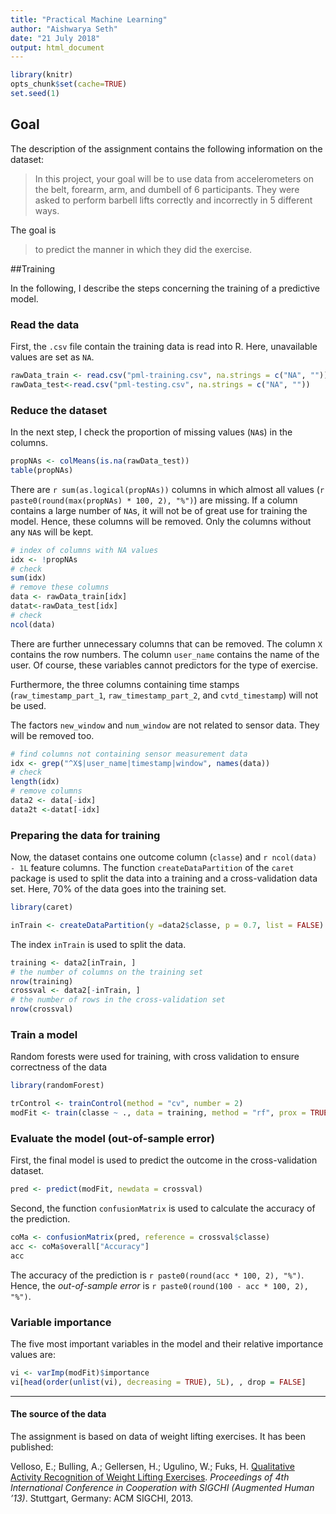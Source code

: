 ```yaml
---
title: "Practical Machine Learning"
author: "Aishwarya Seth"
date: "21 July 2018"
output: html_document
---
```


```r
library(knitr)
opts_chunk$set(cache=TRUE)
set.seed(1)
```

## Goal

The description of the assignment contains the following information on the dataset:

> In this project, your goal will be to use data from accelerometers on the belt, forearm, arm, and dumbell of 6 participants. They were asked to perform barbell lifts correctly and incorrectly in 5 different ways. 

The goal is 

> to predict the manner in which they did the exercise.


##Training

In the following, I describe the steps concerning the training of a predictive model.

### Read the data

First, the `.csv` file contain the training data is read into R. Here, unavailable values are set as `NA`.

```r
rawData_train <- read.csv("pml-training.csv", na.strings = c("NA", ""))
rawData_test<-read.csv("pml-testing.csv", na.strings = c("NA", ""))
```

### Reduce the dataset

In the next step, I check the proportion of missing values (`NA`s) in the columns.

```r
propNAs <- colMeans(is.na(rawData_test))
table(propNAs)
```

There are `r sum(as.logical(propNAs))` columns in which almost all values (`r paste0(round(max(propNAs) * 100, 2), "%")`) are missing. If a column contains a large number of `NA`s, it will not be of great use for training the model. Hence, these columns will be removed. Only the columns without any `NA`s will be kept.

```r
# index of columns with NA values
idx <- !propNAs
# check
sum(idx)
# remove these columns  
data <- rawData_train[idx]
datat<-rawData_test[idx]
# check
ncol(data)
```

There are further unnecessary columns that can be removed. The column `X` contains the row numbers. The column `user_name` contains the name of the user. Of course, these variables cannot predictors for the type of exercise.

Furthermore, the three columns containing time stamps (`raw_timestamp_part_1`, `raw_timestamp_part_2`, and `cvtd_timestamp`) will not be used.

The factors `new_window` and `num_window` are not related to sensor data. They will be removed too.

```r
# find columns not containing sensor measurement data
idx <- grep("^X$|user_name|timestamp|window", names(data))
# check
length(idx)
# remove columns
data2 <- data[-idx]
data2t <-datat[-idx]
```


### Preparing the data for training

Now, the dataset contains one outcome column (`classe`) and `r ncol(data) - 1L` feature columns. The function `createDataPartition` of the `caret` package is used to split the data into a training and a cross-validation data set. Here, 70% of the data goes into the training set.

```r
library(caret)
```
```r
inTrain <- createDataPartition(y =data2$classe, p = 0.7, list = FALSE)
```

The index `inTrain` is used to split the data.

```r
training <- data2[inTrain, ]
# the number of columns on the training set
nrow(training)
crossval <- data2[-inTrain, ]
# the number of rows in the cross-validation set
nrow(crossval)
```

### Train a model

Random forests were used for training, with cross validation to ensure correctness of the data

```r
library(randomForest)
```

```r
trControl <- trainControl(method = "cv", number = 2)
modFit <- train(classe ~ ., data = training, method = "rf", prox = TRUE, trControl = trControl)
```

### Evaluate the model (out-of-sample error)

First, the final model is used to predict the outcome in the cross-validation dataset.

```r
pred <- predict(modFit, newdata = crossval)
```

Second, the function `confusionMatrix` is used to calculate the accuracy of the prediction.

```r
coMa <- confusionMatrix(pred, reference = crossval$classe)
acc <- coMa$overall["Accuracy"]
acc
```

The accuracy of the prediction is `r paste0(round(acc * 100, 2), "%")`. Hence, the *out-of-sample error* is `r paste0(round(100 - acc * 100, 2), "%")`.


### Variable importance

The five most important variables in the model and their relative importance values are:

```r
vi <- varImp(modFit)$importance
vi[head(order(unlist(vi), decreasing = TRUE), 5L), , drop = FALSE]
```

***************************************************************************

#### The source of the data

The assignment is based on data of weight lifting exercises. It has been published:

Velloso, E.; Bulling, A.; Gellersen, H.; Ugulino, W.; Fuks, H. [Qualitative Activity Recognition of Weight Lifting Exercises](http://groupware.les.inf.puc-rio.br/har#ixzz34irPKNuZ). *Proceedings of 4th International Conference in Cooperation with SIGCHI (Augmented Human '13)*. Stuttgart, Germany: ACM SIGCHI, 2013.